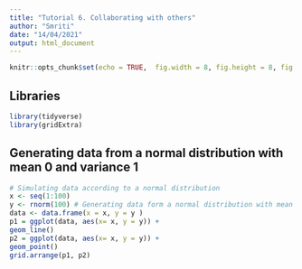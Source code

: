 ```yaml
---
title: "Tutorial 6. Collaborating with others"
author: "Smriti"
date: "14/04/2021"
output: html_document
---
```


```r
knitr::opts_chunk$set(echo = TRUE,  fig.width = 8, fig.height = 8, fig.alig = "center")
```
## Libraries

```r
library(tidyverse)
library(gridExtra)
```

## Generating data from a normal distribution with mean 0 and variance 1

```r
# Simulating data according to a normal distribution
x <- seq(1:100)
y <- rnorm(100) # Generating data form a normal distribution with mean 0 and variance 1
data <- data.frame(x = x, y = y )
p1 = ggplot(data, aes(x= x, y = y)) +
geom_line()
p2 = ggplot(data, aes(x= x, y = y)) +
geom_point()
grid.arrange(p1, p2)
```

